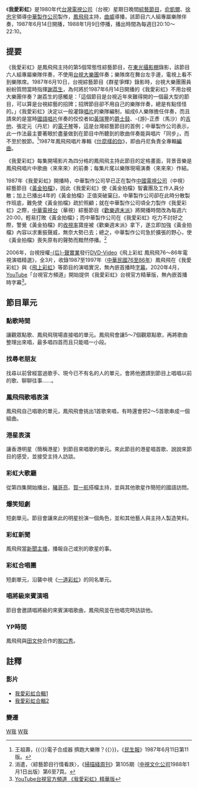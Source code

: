 {{Infobox television
| 名稱 = 我愛彩虹
| 分類 = [[娛樂|娛樂]][[綜藝|綜藝]]類
| 國家 = {{Flagicon|Taiwan}} [[臺灣|臺灣]]
| 語言 = [[國語|國語]]
| 主持 = 第一集：[[鳳飛飛|鳳飛飛]]、[[曾志偉|曾志偉]]<br />第二集以後：[[鳳飛飛|鳳飛飛]]
| 製作人 = [[俞凱爾|俞凱爾]]、[[徐忠宇|徐忠宇]]
| 執行製作 = 吳英書
| 編劇 = 安憶心
| 導演 = 金宏
| 製作公司 = 中華製作股份有限公司
| 每集長 = 60分鐘
| 集數 = 13集（一季）
| 頻道 = [[台視|台視]]
| 開始 = 1987年6月14日
| 結束 = 1988年1月9日
| 晚於 = 
| 早於 = [[綜藝大都會|綜藝大都會]]
}}

《'''我愛彩虹'''》是1980年代[[台灣電視公司|台灣電視公司]]（台視）星期日晚間[[綜藝節目|綜藝節目]]，[[俞凱爾|俞凱爾]]、[[徐忠宇|徐忠宇]]領導[[中華製作公司|中華製作公司]]製作，[[鳳飛飛|鳳飛飛]]主持，[[曲威|曲威]]導播，該節目六人組專屬樂隊伴奏，1987年6月14日開播，1988年1月9日停播，播出時間為每週日20:10～22:10。

==提要==
《我愛彩虹》是鳳飛飛主持的第5個常態性綜藝節目，在[[東光攝影棚|東光攝影棚]]錄影，該節目六人組專屬樂隊伴奏，不使用[[台視大樂團|台視大樂團]]伴奏；樂隊席在舞台左手邊，電視上看不到樂隊席。1987年6月10日，台視綜藝節目《群星爭輝》錄影時，台視大樂團團員紛紛質問當時指揮[[謝荔生|謝荔生]]，為何將於1987年6月14日開播的《我愛彩虹》不用台視大樂團伴奏？謝荔生的感觸是：「這個節目是台視近年來難得開的一個最大型的節目，可以算是台視綜藝的招牌；招牌節目卻不用自己的樂隊伴奏，總是有點怪怪的。」《我愛彩虹》決定以一般灌錄[[唱片|唱片]]的樂隊編制，組成6人樂隊擔任伴奏，而且請來的是當時[[華語流行音樂|國語唱片]]伴奏的佼佼者如[[黃瑞豐|黃瑞豐]]的[[爵士鼓|爵士鼓]]、-{游}-正彥（馬沙）的[[吉他|吉他]]、張定元（丹尼）的[[電子琴|電子琴]]等，這是台灣綜藝節目的首例；中華製作公司表示，此一作法最主要著眼於盡量做到在節目中所聽到的歌曲伴奏能與唱片「同步」，而不至於脫節。<ref>王祖壽，{{〈}}電子合成器 擠跑大樂隊？{{〉}}，《[[民生報|民生報]]》1987年6月11日第11版。</ref>1987年鳳飛飛唱片專輯《[[什麼樣的你|什麼樣的你]]》，即由丹尼負責全專輯[[編曲|編曲]]。

《我愛彩虹》每集開場影片為四分格的鳳飛飛主持此節目的定格畫面，背景音樂是鳳飛飛唱片中歌曲〈來來來〉的前奏；每集片尾以樂隊現場演奏〈來來來〉作結。

1987年《我愛彩虹》開播時，中華製作公司早已正在製作[[中國電視公司|中國電視公司]]（中視）綜藝節目《[[黃金拍檔|黃金拍檔]]》，因此《我愛彩虹》使《黃金拍檔》智囊團及工作人員分散；加上已播出4年的《黃金拍檔》正值突破窠臼，中華製作公司卻在此時分散製作班底，難免使《黃金拍檔》疏於照顧；就在中華製作公司頃全力製作《我愛彩虹》之際，[[中華電視台|中華電視台]]（華視）綜藝節目《[[歡樂週末派|歡樂週末派]]》將開播時間改為每週六20:00，輕易打敗《黃金拍檔》；而中華製作公司在《我愛彩虹》吃力不討好之際，警覺《黃金拍檔》的[[收視率|收視率]]寶座被《歡樂週末派》拿下，遂立即加強《黃金拍檔》內容以求重振聲威，無奈大勢已去；總之，中華製作公司急於擴張的野心，使《黃金拍檔》喪失原有的聲勢而黯然停播。<ref>消遣，〈綜藝節目行情看跌〉，《[[掃描綫周刊|掃描綫周刊]]》第105期（[[中視文化公司|中視文化公司]]1988年1月1日出版）第6至7頁。</ref>

2006年，台視授權[[后聲實業|-{后}-聲實業]]發行[[DVD-Video|DVD-Video]]《飛上彩虹 鳳飛飛76～86年電視演唱精選》，全3片，收錄1987至1997年（[[民國紀年|中華民國76至86年]]）鳳飛飛在《我愛彩虹》與《[[飛上彩虹_(台視)|飛上彩虹]]》等節目的演唱實況，無內嵌首播時[[字幕|字幕]]。2020年4月，[[YouTube|YouTube]]「台視官方頻道」開始提供《我愛彩虹》台視官方精華版，無內嵌首播時字幕<ref>[https://www.youtube.com/playlist?list=PLtww_vcpAB8qgfrITdLCfpKISZEI2Iruy YouTube台視官方頻道 《我愛彩虹》精華版]</ref>。

==節目單元==

===點歌時間===
讓觀眾點歌、鳳飛飛現場直接唱的單元。鳳飛飛會讓5～7個觀眾點歌，再將歌曲整理出來唱，最多唱四首而且只能唱一小段。

===找尋老朋友===
找尋以前曾經當過歌手、現今已不有名的人的單元，會將他邀請到節目上唱唱以前的歌、聊聊往事……。

===鳳飛飛歌唱表演===
鳳飛飛自己唱歌的單元，鳳飛飛會挑出1首歌來唱，有時還會把2～5首歌串成一個組曲。

===港星表演===
讓香港明星（簡稱港星）到節目來唱歌的單元。來此節目的港星唱首歌、說說來節目的感受，並接受主持人訪談。

===彩虹大歌廳===
從第四集開始播出，[[豬哥亮|豬哥亮]]、[[賀一航|賀一航]]搭檔主持，並與其他歌星作簡短的國語訪問。
===爆笑短劇===
短劇單元。節目會讓來此的明星扮演一個角色，並和其他藝人與主持人製造笑料。

===彩虹新聞===
鳳飛飛當[[新聞主播|新聞主播]]，播報自己或別的歌星的事。

===彩虹合唱團===
短劇單元，沿襲中視《[[一道彩虹|一道彩虹]]》的同名單元。

===唱將級來賓演唱===
節目會邀請唱將級的來賓演唱歌曲，鳳飛飛並在他唱完時訪談他。

===YP時間===
鳳飛飛與[[田文仲|田文仲]]合作的[[脫口秀|脫口秀]]。

==註釋==
{{reflist}}
===影片===
*[http://www.youtube.com/watch?v=lNLow_AXaGE&feature=youtu.be 我愛彩虹合輯1] {{Wayback|url=http://www.youtube.com/watch?v=lNLow_AXaGE&feature=youtu.be |date=20161021125759 }}
*[http://www.youtube.com/watch?v=V6binGZaq1k&feature=youtu.be 我愛彩虹合輯2] {{Wayback|url=http://www.youtube.com/watch?v=V6binGZaq1k&feature=youtu.be |date=20140519054535 }}

===變遷===
{{電視節目的變遷
|電視台=[[台灣電視公司|台灣電視公司]]
|播放檔次=每週日8:10PM～9:10PM
|節目名稱=我愛彩虹<br />（1987年6月14日～1988年1月9日）
|上一節目=
[[百花宮|百花宮]]<br>（1980年5月11日～？）
--------
娛樂一周<br />（？～1987年4月23日）
|下一節目= 
我愛彩虹<br />（1988年1月16日，重播最後一集。）
--------
[[綜藝大都會|綜藝大都會]]<br />（1988年1月23日～1989年2月25日）
}}
[[Category:已停播的台灣綜藝節目|W我]]
[[Category:台視電視節目|W我]]